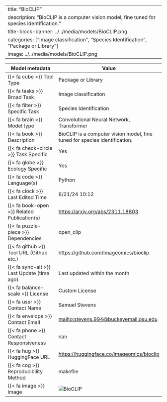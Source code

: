 
---
title: "BioCLIP"
description: "BioCLIP is a computer vision model, fine tuned for species identification. "
title-block-banner: ../../media/models/BioCLIP.png
categories: ["Image classification", "Species Identification", "Package or Library"]
image: ../../media/models/BioCLIP.png
---

| Model metadata             | Value                               |
|----------------------------|------------------------------------|
| {{< fa cube >}} Tool Type | [Package or Library]{.tool_type .tool_type_pkglib} |
| {{< fa tasks >}} Broad Task | Image classification |
| {{< fa filter >}} Specific Task | Species Identification |
| {{< fa brain >}} Model type | Convolutional Neural Network, Transformer |
| {{< fa book >}} Description | BioCLIP is a computer vision model, fine tuned for species identification.  |
| {{< fa check-circle >}} Task Specific | Yes |
| {{< fa globe >}} Ecology Specific | Yes |
| {{< fa code >}} Language(s) | Python |
| {{< fa clock >}} Last Edited Time | 6/21/24 10:12 |
| {{< fa book-open >}} Related Publication(s) | [https://arxiv.org/abs/2311.18803](https://arxiv.org/abs/2311.18803) |
| {{< fa puzzle-piece >}} Dependencies | open_clip |
| {{< fa github >}} Tool URL (Github etc.) | [https://github.com/Imageomics/bioclip](https://github.com/Imageomics/bioclip) |
| {{< fa sync-alt >}} Last Update (time ago) | Last updated within the month |
| {{< fa balance-scale >}} License | Custom License |
| {{< fa user >}} Contact Name | Samuel Stevens |
| {{< fa envelope >}} Contact Email | [mailto:stevens.994@buckeyemail.osu.edu](mailto:stevens.994@buckeyemail.osu.edu) |
| {{< fa phone >}} Contact Responsiveness | nan |
| {{< fa hug >}} HuggingFace URL | [https://huggingface.co/imageomics/bioclip](https://huggingface.co/imageomics/bioclip) |
| {{< fa cog >}} Reproducibility Method | makefile |
| {{< fa image >}} Image | ![BioCLIP](../../media/models/BioCLIP.png) |
